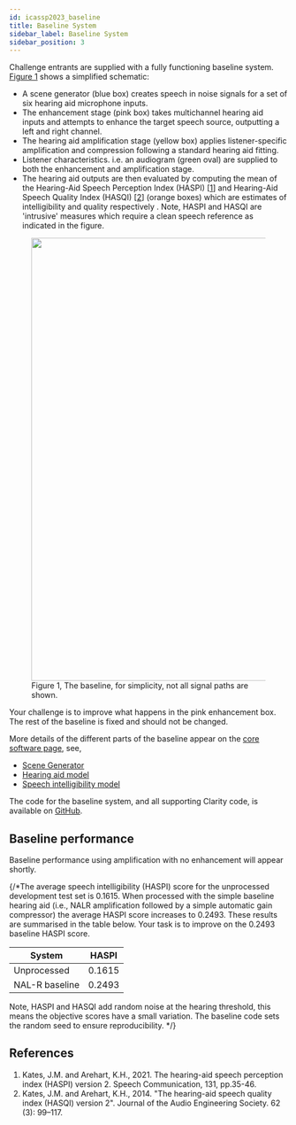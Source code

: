 ```yaml
---
id: icassp2023_baseline
title: Baseline System
sidebar_label: Baseline System
sidebar_position: 3
---
```



Challenge entrants are supplied with a fully functioning baseline system. [Figure 1](#fig1) shows a simplified schematic:

- A scene generator (blue box) creates speech in noise signals for a set of six hearing aid microphone inputs.
- The enhancement stage (pink box) takes multichannel hearing aid inputs and attempts to enhance the target speech source, outputting a left and right channel.
- The hearing aid amplification stage (yellow box) applies listener-specific amplification and compression following a standard hearing aid fitting.
- Listener characteristics. i.e. an audiogram (green oval) are supplied to both the enhancement and amplification stage.
- The hearing aid outputs are then evaluated by computing the mean of the  Hearing-Aid Speech Perception Index (HASPI) \[[1](#refs)] and Hearing-Aid Speech Quality Index (HASQI) \[[2](#refs)] (orange boxes) which are estimates of intelligibility and quality respectively . Note, HASPI and HASQI are 'intrusive' measures which require a clean speech reference as indicated in the figure.

<figure id="fig1">
<img width="800" src={useBaseUrl('/img/ICASSP2023/pipeline.png')} />
<figcaption>Figure 1, The baseline, for simplicity, not all signal paths are shown.</figcaption>
</figure>

Your challenge is to improve what happens in the pink enhancement box. The rest of the baseline is fixed and should not be changed.

More details of the different parts of the baseline appear on the [core software page](./icassp2023_core_software), see,

- [Scene Generator](./icassp2023_core_software#a-scene-generator)
- [Hearing aid model](./icassp2023_core_software#b-baseeline-hearing-aid-processor)
- [Speech intelligibility model](./icassp2023_core_software#e-speech-intelligibility-model)

The code for the baseline system, and all supporting Clarity code, is available on [GitHub](https://github.com/claritychallenge/clarity).

## Baseline performance

Baseline performance using amplification with no enhancement will appear shortly.

{/*The average speech intelligibility (HASPI) score for the unprocessed development test set is 0.1615. When processed with the simple baseline hearing aid (i.e., NALR amplification followed by a simple automatic gain compressor) the average HASPI score increases to 0.2493. These results are summarised in the table below. Your task is to improve on the 0.2493 baseline HASPI score.

| System | HASPI |
| --- | ---- |
| Unprocessed | 0.1615 |
| NAL-R baseline | 0.2493 |

Note, HASPI and HASQI add random noise at the hearing threshold, this means the objective scores have a small variation. The baseline code sets the random seed to ensure reproducibility.
*/}

## References

<a name="refs"></a>

1. Kates, J.M. and Arehart, K.H., 2021. The hearing-aid speech perception index (HASPI) version 2. Speech Communication, 131, pp.35-46.
2. Kates, J.M. and Arehart, K.H., 2014. "The hearing-aid speech quality index (HASQI) version 2". Journal of the Audio Engineering Society. 62 (3): 99–117.
